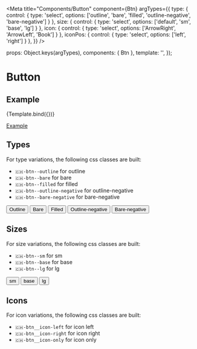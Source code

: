 
<Meta
  title="Components/Button"
  component={Btn}
  argTypes={{
    type:    { control: { type: 'select', options: ['outline', 'bare', 'filled', 'outline-negative', 'bare-negative'] } },
    size:    { control: { type: 'select', options: ['default', 'sm', 'base', 'lg'] } },
    icon:    { control: { type: 'select', options: ['ArrowRight', 'ArrowLeft', 'Book'] } },
    iconPos: { control: { type: 'select', options: ['left', 'right'] } },
  }}
/>

  props: Object.keys(argTypes),
  components: { Btn },
  template: '<Btn :type="type" :size="size" :icon="icon" :iconPos="iconPos" :label="label" />',
});

# Button

## Example

<Canvas>
  <Story
    name="Example"
    args={{
      type: 'outline',
      size: 'default',
      icon: 'ArrowRight',
      iconPos: 'right',
      label: 'Button text',
    }}
  >
    {Template.bind({})}
  </Story>
</Canvas>

<ArgsTable story="Example" />

[Example](?path=/story/components-button--example)

## Types
For type variations, the following css classes are built:
- `🇨🇭-btn--outline` for outline
- `🇨🇭-btn--bare` for bare
- `🇨🇭-btn--filled` for filled
- `🇨🇭-btn--outline-negative` for outline-negative
- `🇨🇭-btn--bare-negative` for bare-negative

<Canvas>
    <button type="button" class="🇨🇭-btn 🇨🇭-btn--default 🇨🇭-btn--outline">Outline</button>
    <button type="button" class="🇨🇭-btn 🇨🇭-btn--default 🇨🇭-btn--bare">Bare</button>
    <button type="button" class="🇨🇭-btn 🇨🇭-btn--default 🇨🇭-btn--filled">Filled</button>
    <button type="button" class="🇨🇭-btn 🇨🇭-btn--default 🇨🇭-btn--outline-negative">Outline-negative</button>
    <button type="button" class="🇨🇭-btn 🇨🇭-btn--default 🇨🇭-btn--bare-negative">Bare-negative</button>
</Canvas>

## Sizes
For size variations, the following css classes are built:
- `🇨🇭-btn--sm` for sm
- `🇨🇭-btn--base` for base
- `🇨🇭-btn--lg` for lg

<Canvas>
    <button type="button" class="🇨🇭-btn 🇨🇭-btn--outline 🇨🇭-btn--sm">sm</button>
    <button type="button" class="🇨🇭-btn 🇨🇭-btn--outline 🇨🇭-btn--base">base</button>
    <button type="button" class="🇨🇭-btn 🇨🇭-btn--outline 🇨🇭-btn--lg">lg</button>
</Canvas>

## Icons
For icon variations, the following css classes are built:
- `🇨🇭-btn__icon-left` for icon left
- `🇨🇭-btn__icon-right` for icon right
- `🇨🇭-btn__icon-only` for icon only